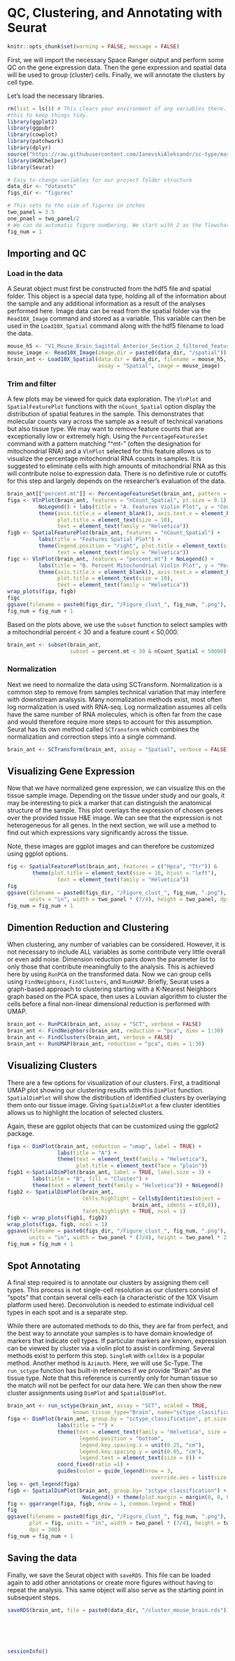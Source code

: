 # QC, Clustering, and Annotating with Seurat

``` r
knitr::opts_chunk$set(warning = FALSE, message = FALSE)
```

First, we will import the necessary Space Ranger output and perform some QC on the gene expression data. Then the gene expression and spatial data will be used to group (cluster) cells. Finally, we will annotate the clusters by cell type.

Let's load the necessary libraries.

```r
rm(list = ls()) # This clears your environment of any variables there. We do 
#this to keep things tidy.
library(ggplot2)
library(ggpubr)
library(cowplot)
library(patchwork)
library(dplyr)
source("https://raw.githubusercontent.com/IanevskiAleksandr/sc-type/master/R/sctype_wrapper.R"); 
library(HGNChelper)
library(Seurat)

# Easy to change variables for our project folder structure
data_dir <- "datasets"
figs_dir <- "figures"

# This sets to the size of figures in inches
two_panel = 3.5
one_pnael = two_panel/2
# We can do automatic figure numbering. We start with 2 as the flowchart is figure 1
fig_num = 1
```

## Importing and QC

### Load in the data

A Seurat object must first be constructed from the hdf5 file and spatial folder. This object is a special data type, holding all of the information about the sample and any additional information as a result of the analyses performed here. Image data can be read from the spatial folder via the `Read10X_Image` command and stored as a variable. This variable can then be used in the `Load10X_Spatial` command along with the hdf5 filename to load the data.

```r

mouse_h5 <- "V1_Mouse_Brain_Sagittal_Anterior_Section_2_filtered_feature_bc_matrix.h5"
mouse_image <- Read10X_Image(image.dir = paste0(data_dir, "/spatial"))
brain_ant <- Load10X_Spatial(data.dir = data_dir, filename = mouse_h5, 
                             assay = "Spatial", image = mouse_image)
```

### Trim and filter

A few plots may be viewed for quick data exploration. The `VlnPlot` and `SpatialFeaturePlot` functions with the `nCount_Spatial` option display the distribution of spatial features in the sample. This demonstrates that molecular counts vary across the sample as a result of technical variations but also tissue type. We may want to remove feature counts that are exceptionally low or extremely high. Using the `PercentageFeaturesSet` command with a pattern matching “^mt-” (often the designation for mitochondrial RNA) and a `VlnPlot` selected for this feature allows us to visualize the percentage mitochondrial RNA counts in samples. It is suggested to eliminate cells with high amounts of mitochondrial RNA as this will contribute noise to expression data. There is no definitive rule or cutoffs for this step and largely depends on the researcher's evaluation of the data.

```r
brain_ant[["percent.mt"]] <- PercentageFeatureSet(brain_ant, pattern = "^mt-")
figa <- VlnPlot(brain_ant, features = "nCount_Spatial", pt.size = 0.1) + 
          NoLegend() + labs(title = "A. Features Violin Plot", y = "Count") +
          theme(axis.title.x = element_blank(), axis.text.x = element_blank(), 
                plot.title = element_text(size = 10), 
                text = element_text(family = "Helvetica"))
figb <- SpatialFeaturePlot(brain_ant, features = "nCount_Spatial") + 
          labs(title = "Features Spatial Plot") +
          theme(legend.position = "right", plot.title = element_text(size = 16),
                text = element_text(family = "Helvetica"))
figc <- VlnPlot(brain_ant, features = "percent.mt") + NoLegend() + 
          labs(title = "B. Percent Mitochondrial Violin Plot", y = "Percentage") +
          theme(axis.title.x = element_blank(), axis.text.x = element_blank(),
                plot.title = element_text(size = 10),
                text = element_text(family = "Helvetica"))
wrap_plots(figa, figb)
figc
ggsave(filename = paste0(figs_dir, "/Figure_clust_", fig_num, ".png"), plot = wrap_plots(figa, figb, figc), units = "in", width = two_panel * (7/4), height = two_panel, dpi = 300)
fig_num = fig_num + 1
```

Based on the plots above, we use the `subset` function to select samples with a mitochondrial percent < 30 and a feature count < 50,000.

```r
brain_ant <- subset(brain_ant, 
                    subset = percent.mt < 30 & nCount_Spatial < 50000)
```

### Normalization

Next we need to normalize the data using SCTransform. Normalization is a common step to remove from samples technical variation that may interfere with downstream analsysis. Many normalization methods exist, most often log normalization is used with RNA-seq. Log normalization assumes all cells have the same number of RNA molecules, which is often far from the case and would therefore require more steps to account for this assumption.  Seurat has its own method called `SCTransform` which combines the normalization and correction steps into a single command.

```r
brain_ant <- SCTransform(brain_ant, assay = "Spatial", verbose = FALSE)
```

## Visualizing Gene Expression

Now that we have normalized gene expression, we can visualize this on the tissue sample image. Depending on the tissue under study and our goals, it may be interesting to pick a marker that can distinguish the anatomical structure of the sample. This plot overlays the expression of chosen genes over the provided tissue H&E image. We can see that the expression is not heterogeneous for all genes. In the next section, we will use a method to find out which expressions vary significantly across the tissue.

Note, these images are ggplot images and can therefore be customized using ggplot options.

```r
fig <- SpatialFeaturePlot(brain_ant, features = c("Hpca", "Ttr")) &
        theme(plot.title = element_text(size = 16, hjust = "left"),
                text = element_text(family = "Helvetica"))
fig
ggsave(filename = paste0(figs_dir, "/Figure_clust_", fig_num, ".png"), plot = fig,
       units = "in", width = two_panel * (7/4), height = two_panel, dpi = 300)
fig_num = fig_num + 1
```

## Dimention Reduction and Clustering

When clustering, any number of variables can be considered. However, it is not necessary to include ALL variables as some contribute very little overall or even add noise. Dimension reduction pairs down the parameter list to only those that contribute meaningfully to the analysis. This is achieved here by using `RunPCA` on the transformed data. Now we can group cells using `FindNeighbors`, `FindClusters`, and `RunUMAP`. Briefly, Seurat uses a graph-based approach to clustering starting with a K-Nearest Neighbors graph based on the PCA space, then uses a Louvian algorithm to cluster the cells before a final non-linear dimensional reduction is performed with UMAP.

```r
brain_ant <- RunPCA(brain_ant, assay = "SCT", verbose = FALSE)
brain_ant <- FindNeighbors(brain_ant, reduction = "pca", dims = 1:30)
brain_ant <- FindClusters(brain_ant, verbose = FALSE)
brain_ant <- RunUMAP(brain_ant, reduction = "pca", dims = 1:30)
```

## Visualizing Clusters

There are a few options for visualization of our clusters. First, a traditional UMAP plot showing our clustering results with this `DimPlot` function. `SpatialDimPlot` will show the distribution of identified clusters by overlaying them onto our tissue image. Giving `SpatialDimPlot` a few cluster identities allows us to highlight the location of selected clusters.

Again, these are ggplot objects that can be customized using the ggplot2 package.

```r
figa <- DimPlot(brain_ant, reduction = "umap", label = TRUE) +
                labs(title = "A") +
                theme(text = element_text(family = "Helvetica"),
                      plot.title = element_text(face = "plain"))
figb1 <-SpatialDimPlot(brain_ant, label = TRUE, label.size = 3) + 
        labs(title = "B", fill = "Cluster") + 
        theme(text = element_text(family = "Helvetica")) + NoLegend()
figb2 <- SpatialDimPlot(brain_ant, 
                        cells.highlight = CellsByIdentities(object = 
                                        brain_ant, idents = c(0,8)),
                        facet.highlight = TRUE, ncol = 1)
figb <- wrap_plots(figb1, figb2)
wrap_plots(figa, figb, ncol = 1)
ggsave(filename = paste0(figs_dir, "/Figure_clust_", fig_num, ".png"), plot = wrap_plots(figa, figb, ncol = 1),
       units = "in", width = two_panel * (7/4), height = two_panel * 2, dpi = 300)
fig_num = fig_num + 1
```

## Spot Annotating

A final step required is to annotate our clusters by assigning them cell types. This process is not single-cell resolution as our clusters consist of “spots” that contain several cells each (a characteristic of the 10X Visium platform used here). Deconvolution is needed to estimate individual cell types in each spot and is a separate step.

While there are automated methods to do this, they are far from perfect, and the best way to annotate your samples is to have domain knowledge of markers that indicate cell types. If particular markers are known, expression can be viewed by cluster via a violin plot to assist in confirming. Several methods exist to perform this step. `SingleR` with `celldex` is a popular method. Another method is `Azimuth`. Here, we will use Sc-Type. The `run_sctype` function has built-in references if we provide “Brain” as the tissue type. Note that this reference is currently only for human tissue so the match will not be perfect for our data here. We can then show the new cluster assignments using `DimPlot` and `SpatialDimPlot`.

```r
brain_ant <- run_sctype(brain_ant, assay = "SCT", scaled = TRUE,
                     known_tissue_type="Brain", name="sctype_classification")
figa <- DimPlot(brain_ant, group.by = "sctype_classification", pt.size = .25) + 
                labs(title = "") +
                theme(text = element_text(family = "Helvetica", size = 10), 
                       legend.position = "bottom", 
                       legend.key.spacing.x = unit(0.25, "cm"),
                       legend.key.spacing.y = unit(0.05, "cm"),
                       legend.text = element_text(size = 8)) +
                coord_fixed(ratio =1) +
                guides(color = guide_legend(nrow = 3,
                                              override.aes = list(size = 2)))
leg <- get_legend(figa)
figb <- SpatialDimPlot(brain_ant, group.by= "sctype_classification") +
                        NoLegend() + theme(plot.margin = margin(0, 0, 0, 0))
fig <- ggarrange(figa, figb, nrow = 1, common.legend = TRUE)
fig
ggsave(filename = paste0(figs_dir, "/Figure_clust_", fig_num, ".png"),
       plot = fig, units = "in", width = two_panel * (7/4), height = two_panel,
       dpi = 300)
fig_num = fig_num + 1
```

## Saving the data

Finally, we save the Seurat object with `saveRDS`. This file can be loaded again to add other annotations or create more figures without having to repeat the analysis. This same object will also serve as the starting point in subsequent steps.

```r
saveRDS(brain_ant, file = paste0(data_dir, "/cluster_mouse_brain.rds"))
```
<br>
<br>
<br>
```r
sessionInfo()
```
